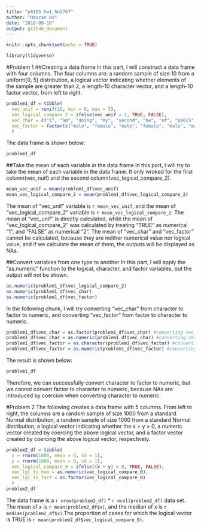 ```yaml
---
title: "p8105_hw1_hh2767"
author: "Haoran Hu"
date: "2018-09-18"
output: github_document
---
```


```r
knitr::opts_chunk$set(echo = TRUE)
```
```r
library(tidyverse)
```
#Problem 1
##Creating a data frame
In this part, I will construct a data frame with four columns. The four columns are: a random sample of size 10 from a uniform[0, 5] distribution, a logical vector indicating whether elements of the sample are greater than 2, a length-10 character vector, and a length-10 factor vector, from left to right.

```r
problem1_df = tibble(
  vec_unif = runif(10, min = 0, max = 5),
  vec_logical_compare_2 = ifelse(vec_unif > 2, TRUE, FALSE),
  vec_char = c("I", "am", "doing", "my", "second", "hw", "of", "p8015", "data", "science"),
  vec_factor = factor(c("male", "female", "male", "female", "male", "male",     "female", "male", "female", "male"))
  )
```
The data frame is shown below:
```r
problem1_df
```
##Take the mean of each variable in the data frame
In this part, I will try to take the mean of each variable in the data frame. It only wroked for the first column(vec_nuif) and the second column(vec_logical_compare_2).
```r
mean_vec_unif = mean(problem1_df$vec_unif)
mean_vec_logical_compare_2 = mean(problem1_df$vec_logical_compare_2)
```
The mean of "vec_unif" variable is `r mean_vec_unif`, and the mean of "vec_logical_compare_2" variable is `r mean_vec_logical_compare_2`. The mean of "vec_unif" is directly calculated, while the mean of "vec_logical_compare_2" was calculated by treating "TRUE" as numerical "1", and "FALSE" as numerical "2". The mean of "vec_char" and "vec_factor" cannot be calculated, because they are neither numerical value nor logical value, and if we calculate the mean of them, the outputs will be displayed as NAs.

##Convert variables from one type to another
In this part, I will apply the "as.numeric" function to the logical, character, and factor variables, but the output will not be shown.
```r
as.numeric(problem1_df$vec_logical_compare_2)
as.numeric(problem1_df$vec_char)
as.numeric(problem1_df$vec_factor)
```
In the following chunk, I will try converting "vec_char" from character to factor to numeric, and converting "vec_factor" from factor to character to numeric.

```r
problem1_df$vec_char = as.factor(problem1_df$vec_char) #converting vec_char from character to factor
problem1_df$vec_char = as.numeric(problem1_df$vec_char) #converting vec_char from factor to numeric
problem1_df$vec_factor = as.character(problem1_df$vec_factor) #converting vec_factor from factor to character
problem1_df$vec_factor = as.numeric(problem1_df$vec_factor) #converting vec_factor from character to numeric
```
The result is shown below:
```r
problem1_df
```
Therefore, we can successfully convert character to factor to numeric, but we cannot convert factor to character to numeric, because NAs are introduced by coercion when converting character to numeric.

#Problem 2
The following creates a data frame with 5 columns. From left to right, the columns are a random sample of size 1000 from a standard Normal distribution, a random sample of size 1000 from a standard Normal distribution, a logical vector indicating whether the x + y > 0, a numeric vector created by coercing the above logical vector, and a factor vector created by coercing the above logical vector, respectively. 
```r
problem2_df = tibble(
  x = rnorm(1000, mean = 0, sd = 1),
  y = rnorm(1000, mean = 0, sd = 1),
  vec_logical_compare_0 = ifelse((x + y) > 0, TRUE, FALSE),
  vec_lgl_to_num = as.numeric(vec_logical_compare_0),
  vec_lgl_to_fact = as.factor(vec_logical_compare_0)
  )
problem2_df
```
The data frame is a `r nrow(problem2_df)` * `r ncol(problem2_df)` data set. The mean of x is `r mean(problem2_df$x)`, and the median of x is `r median(problem2_df$x)`.The proportion of cases for which the logical vector is TRUE is `r mean(problem2_df$vec_logical_compare_0)`.
